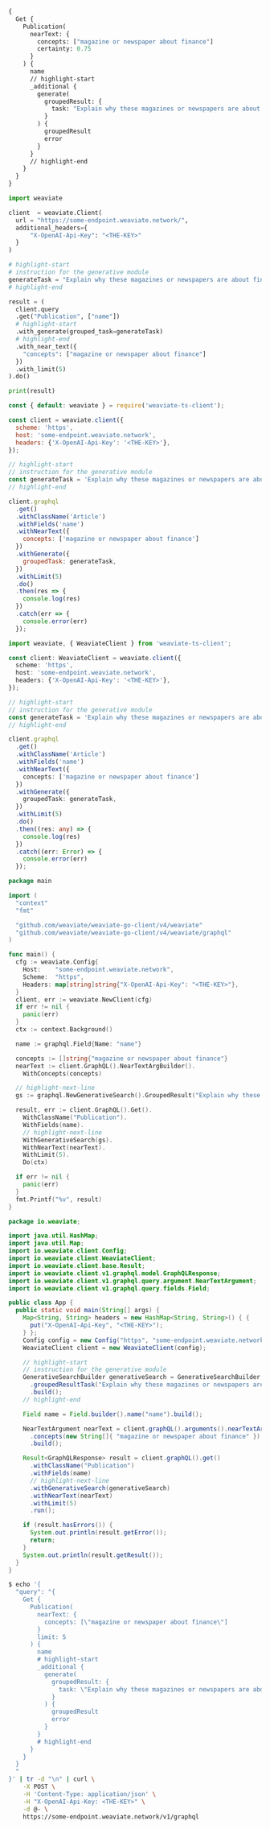 
<Tabs groupId="languages">
<TabItem value="graphql" label="GraphQL">

```graphql
{
  Get {
    Publication(
      nearText: {
        concepts: ["magazine or newspaper about finance"]
        certainty: 0.75
      }
    ) {
      name
      // highlight-start
      _additional {
        generate(
          groupedResult: {
            task: "Explain why these magazines or newspapers are about finance"
          }
        ) {
          groupedResult
          error
        }
      }
      // highlight-end
    }
  }
}
```

</TabItem>
<TabItem value="py" label="Python">

```python
import weaviate

client  = weaviate.Client(
  url = "https://some-endpoint.weaviate.network/",
  additional_headers={
      "X-OpenAI-Api-Key": "<THE-KEY>"
  }
)

# highlight-start
# instruction for the generative module
generateTask = "Explain why these magazines or newspapers are about finance"
# highlight-end

result = (
  client.query
  .get("Publication", ["name"])
  # highlight-start
  .with_generate(grouped_task=generateTask)
  # highlight-end
  .with_near_text({
    "concepts": ["magazine or newspaper about finance"]
  })
  .with_limit(5)
).do()

print(result)
```

</TabItem>
<TabItem value="js" label="JavaScript">

```js
const { default: weaviate } = require('weaviate-ts-client');

const client = weaviate.client({
  scheme: 'https',
  host: 'some-endpoint.weaviate.network',
  headers: {'X-OpenAI-Api-Key': '<THE-KEY>'},
});

// highlight-start
// instruction for the generative module
const generateTask = 'Explain why these magazines or newspapers are about finance';
// highlight-end

client.graphql
  .get()
  .withClassName('Article')
  .withFields('name')
  .withNearText({
    concepts: ['magazine or newspaper about finance']
  })
  .withGenerate({
    groupedTask: generateTask,
  })
  .withLimit(5)
  .do()
  .then(res => {
    console.log(res)
  })
  .catch(err => {
    console.error(err)
  });
```

</TabItem>
<TabItem value="ts" label="TypeScript">

```ts
import weaviate, { WeaviateClient } from 'weaviate-ts-client';

const client: WeaviateClient = weaviate.client({
  scheme: 'https',
  host: 'some-endpoint.weaviate.network',
  headers: {'X-OpenAI-Api-Key': '<THE-KEY>'},
});

// highlight-start
// instruction for the generative module
const generateTask = 'Explain why these magazines or newspapers are about finance';
// highlight-end

client.graphql
  .get()
  .withClassName('Article')
  .withFields('name')
  .withNearText({
    concepts: ['magazine or newspaper about finance']
  })
  .withGenerate({
    groupedTask: generateTask,
  })
  .withLimit(5)
  .do()
  .then((res: any) => {
    console.log(res)
  })
  .catch((err: Error) => {
    console.error(err)
  });
```

</TabItem>
<TabItem value="go" label="Go">

```go
package main

import (
  "context"
  "fmt"

  "github.com/weaviate/weaviate-go-client/v4/weaviate"
  "github.com/weaviate/weaviate-go-client/v4/weaviate/graphql"
)

func main() {
  cfg := weaviate.Config{
    Host:    "some-endpoint.weaviate.network",
    Scheme:  "https",
    Headers: map[string]string{"X-OpenAI-Api-Key": "<THE-KEY>"},
  }
  client, err := weaviate.NewClient(cfg)
  if err != nil {
    panic(err)
  }
  ctx := context.Background()

  name := graphql.Field{Name: "name"}

  concepts := []string{"magazine or newspaper about finance"}
  nearText := client.GraphQL().NearTextArgBuilder().
    WithConcepts(concepts)

  // highlight-next-line
  gs := graphql.NewGenerativeSearch().GroupedResult("Explain why these magazines or newspapers are about finance")

  result, err := client.GraphQL().Get().
    WithClassName("Publication").
    WithFields(name).
    // highlight-next-line
    WithGenerativeSearch(gs).
    WithNearText(nearText).
    WithLimit(5).
    Do(ctx)

  if err != nil {
    panic(err)
  }
  fmt.Printf("%v", result)
}
```

</TabItem>
<TabItem value="java" label="Java">

```java
package io.weaviate;

import java.util.HashMap;
import java.util.Map;
import io.weaviate.client.Config;
import io.weaviate.client.WeaviateClient;
import io.weaviate.client.base.Result;
import io.weaviate.client.v1.graphql.model.GraphQLResponse;
import io.weaviate.client.v1.graphql.query.argument.NearTextArgument;
import io.weaviate.client.v1.graphql.query.fields.Field;

public class App {
  public static void main(String[] args) {
    Map<String, String> headers = new HashMap<String, String>() { {
      put("X-OpenAI-Api-Key", "<THE-KEY>");
    } };
    Config config = new Config("https", "some-endpoint.weaviate.network", headers);
    WeaviateClient client = new WeaviateClient(config);

    // highlight-start
    // instruction for the generative module
    GenerativeSearchBuilder generativeSearch = GenerativeSearchBuilder.builder()
      .groupedResultTask("Explain why these magazines or newspapers are about finance")
      .build();
    // highlight-end

    Field name = Field.builder().name("name").build();

    NearTextArgument nearText = client.graphQL().arguments().nearTextArgBuilder()
      .concepts(new String[]{ "magazine or newspaper about finance" })
      .build();

    Result<GraphQLResponse> result = client.graphQL().get()
      .withClassName("Publication")
      .withFields(name)
      // highlight-next-line
      .withGenerativeSearch(generativeSearch)
      .withNearText(nearText)
      .withLimit(5)
      .run();

    if (result.hasErrors()) {
      System.out.println(result.getError());
      return;
    }
    System.out.println(result.getResult());
  }
}
```

</TabItem>
<TabItem value="curl" label="Curl">

```bash
$ echo '{
  "query": "{
    Get {
      Publication(
        nearText: {
          concepts: [\"magazine or newspaper about finance\"]
        }
        limit: 5
      ) {
        name
        # highlight-start
        _additional {
          generate(
            groupedResult: {
              task: \"Explain why these magazines or newspapers are about finance\"
            }
          ) {
            groupedResult
            error
          }
        }
        # highlight-end
      }
    }
  }
  "
}' | tr -d "\n" | curl \
    -X POST \
    -H 'Content-Type: application/json' \
    -H "X-OpenAI-Api-Key: <THE-KEY>" \
    -d @- \
    https://some-endpoint.weaviate.network/v1/graphql
```

</TabItem>
</Tabs>
